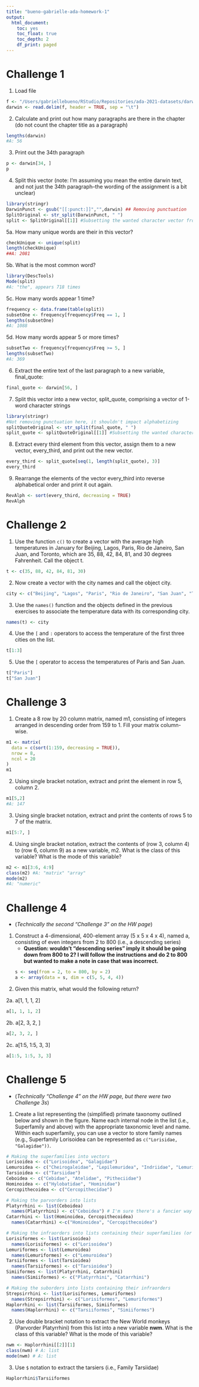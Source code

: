 ```yaml
---
title: "bueno-gabrielle-ada-homework-1"
output:
  html_document:
    toc: yes
    toc_float: true
    toc_depth: 2
    df_print: paged
---
```


# Challenge 1

1. Load file
```r
f <- "/Users/gabriellebueno/RStudio/Repositories/ada-2021-datasets/darwin.txt"
darwin <- read.delim(f, header = TRUE, sep = "\t")
```

2. Calculate and print out how many paragraphs are there in the chapter (do not count the chapter title as a paragraph)
```r
lengths(darwin)
#A: 56
```

3. Print out the 34th paragraph
```r
p <- darwin[34, ]
p
```

4. Split this vector (note: I'm assuming you mean the entire darwin text, and not just the 34th paragraph--the wording of the assignment is a bit unclear)
```r
library(stringr)
DarwinPunct <- gsub("[[:punct:]]","",darwin) ## Removing punctuation
SplitOriginal <- str_split(DarwinPunct, " ") 
split <- SplitOriginal[[1]] #Subsetting the wanted character vector from the list SplitOriginal 
```

5a. How many unique words are their in this vector? 

```r
checkUnique <- unique(split)
length(checkUnique)
##A: 2081
```

5b. What is the most common word?  
```r
library(DescTools)
Mode(split)
#A: "the", appears 718 times
```

5c. How many words appear 1 time?

```r
frequency <- data.frame(table(split))
subsetOne <- frequency[frequency$Freq == 1, ]
lengths(subsetOne)
#A: 1088
```

5d. How many words appear 5 or more times?
```r
subsetTwo <- frequency[frequency$Freq >= 5, ]
lengths(subsetTwo)
#A: 369
```

6. Extract the entire text of the last paragraph to a new variable, final_quote:
```r
final_quote <- darwin[56, ]
```

7. Split this vector into a new vector, split_quote, comprising a vector of 1-word character strings

```r
library(stringr)
#Not removing punctuation here, it shouldn't impact alphabetizing
splitQuoteOriginal <- str_split(final_quote, " ") 
split_quote <- splitQuoteOriginal[[1]] #Subsetting the wanted character vector from the list SplitOriginal 
```

8. Extract every third element from this vector, assign them to a new vector, every_third, and print out the new vector.

```r
every_third <- split_quote[seq(1, length(split_quote), 3)]
every_third
```

9. Rearrange the elements of the vector every_third into reverse alphabetical order and print it out again.

```r
RevAlph <- sort(every_third, decreasing = TRUE)
RevAlph
```

# Challenge 2

1. Use the function `c()` to create a vector with the average high temperatures in January for Beijing, Lagos, Paris, Rio de Janeiro, San Juan, and Toronto, which are 35, 88, 42, 84, 81, and 30 degrees Fahrenheit. Call the object t.
```r
t <- c(35, 88, 42, 84, 81, 30)
```

2. Now create a vector with the city names and call the object city.
```r
city <- c("Beijing", "Lagos", "Paris", "Rio de Janeiro", "San Juan", "Toronto")
```

3. Use the `names()` function and the objects defined in the previous exercises to associate the temperature data with its corresponding city.
```r
names(t) <- city
```


4. Use the `[` and `:` operators to access the temperature of the first three cities on the list.
```r
t[1:3]
```

5. Use the `[` operator to access the temperatures of Paris and San Juan.
```r
t["Paris"]
t["San Juan"]
```

# Challenge 3

1. Create a 8 row by 20 column matrix, named m1, consisting of integers arranged in descending order from 159 to 1. Fill your matrix column-wise.
```r
m1 <- matrix(
  data = c(sort(1:159, decreasing = TRUE)),
  nrow = 8,
  ncol = 20
)
m1
```

2. Using single bracket notation, extract and print the element in row 5, column 2.
```r
m1[5,2]
#A: 147
```

3. Using single bracket notation, extract and print the contents of rows 5 to 7 of the matrix.
```r
m1[5:7, ]
```

4. Using single bracket notation, extract the contents of (row 3, column 4) to (row 6, column 9) as a new variable, m2. What is the class of this variable? What is the mode of this variable?
```r
m2 <- m1[3:6, 4:9]
class(m2) #A: "matrix" "array"
mode(m2)
#A: "numeric"
```

# Challenge 4

* (*Technically the second "Challenge 3" on the HW page*)

1. Construct a 4-dimensional, 400-element array (5 x 5 x 4 x 4), named a, consisting of even integers from 2 to 800 (i.e., a descending series)
   + **Question: wouldn't "descending series" imply it should be going down from 800 to 2? I will follow the instructions and do 2 to 800 but wanted to make a note in case that was incorrect.**
```r
s <- seq(from = 2, to = 800, by = 2)
a <- array(data = s, dim = c(5, 5, 4, 4))
```

2. Given this matrix, what would the following return?

2a. a[1, 1, 1, 2]
```r
a[1, 1, 1, 2] 
```

2b. a[2, 3, 2, ]
```r
a[2, 3, 2, ] 
```

2c. a[1:5, 1:5, 3, 3]
```r
a[1:5, 1:5, 3, 3]
```

# Challenge 5 

* (*Technically "Challenge 4" on the HW page, but there were two Challenge 3s*)

1. Create a list representing the (simplified) primate taxonomy outlined below and shown in the figure. Name each internal node in the list (i.e., Superfamily and above) with the appropriate taxonomic level and name. Within each superfamily, you can use a vector to store family names (e.g., Superfamily Lorisoidea can be represented as `c("Lorisidae, "Galagidae"))`.
```r
# Making the superfamilies into vectors
Lorisoidea <- c("Lorisoidea", "Galagidae")
Lemuroidea <- c("Cheirogaleidae", "Lepilemuridea", "Indriidae", "Lemuridae", "Daubentoniidae")
Tarsioidea <- c("Tarsiidae")
Ceboidea <- c("Cebidae", "Atelidae", "Pitheciidae")
Hominoidea <- c("Hylobatidae", "Hominidae")
Cercopithecoidea <- c("Cercopithecidae")

# Making the parvorders into lists 
Platyrrhini <- list(Ceboidea)
  names(Platyrrhini) <- c("Ceboidea") # I'm sure there's a fancier way to name them, but I had trouble figuring it out, so I'm doing them all one by one.
Catarrhini <- list(Hominoidea, Cercopithecoidea)
  names(Catarrhini) <-c("Hominoidea", "Cercopithecoidea")

# Making the infraorders into lists containing their superfamilies (or parvorders)
Lorisiformes <- list(Lorisoidea)
  names(Lorisiformes) <- c("Lorisoidea") 
Lemuriformes <- list(Lemuroidea)
  names(Lemuriformes) <- c("Lemuroidea")
Tarsiiformes <- list(Tarsioidea)
  names(Tarsiiformes) <- c("Tarsioidea")
Simiiformes <- list(Platyrrhini, Catarrhini)
  names(Simiiformes) <- c("Platyrrhini", "Catarrhini")

# Making the suborders into lists containing their infraorders
Strepsirrhini <- list(Lorisiformes, Lemuriformes)
  names(Strepsirrhini) <- c("Lorisiformes", "Lemuriformes")
Haplorrhini <- list(Tarsiiformes, Simiiformes)
  names(Haplorrhini) <- c("Tarsiiformes", "Simiiformes")
```

2. Use double bracket notation to extract the New World monkeys (Parvorder Platyrrhini) from this list into a new variable **nwm**. What is the class of this variable? What is the mode of this variable?
```r
nwm <- Haplorrhini[[2]][1]
class(nwm) # A: list
mode(nwm) # A: list
```

3. Use `$` notation to extract the tarsiers (i.e., Family Tarsiidae)
```r
Haplorrhini$Tarsiiformes
```
